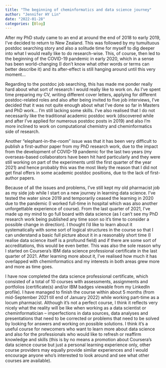 ```yaml
---
title: "The beginning of cheminformatics and data science journey"
author: "Jennifer HY Lin"
date: "2022-01-28"
categories: [Blog]
---
```


After my PhD study came to an end at around the end of 2018 to early 2019, I've decided to return to New Zealand. This was followed by my tumultuous postdoc searching story and also a solitude time for myself to dig deeper into what I would really like to do research-wise. This, of course, then led to the beginning of the COVID-19 pandemic in early 2020, which in a sense has been world-changing (I don't know what other words or terms can better describe it) and its after-effect is still hanging around until this very moment...

Regarding to the postdoc job searching, this has made me ponder really hard about what sort of research I would really like to work on. As I've spent time preparing my CV, writing different cover letters, applying for different postdoc-related roles and also after being invited to five job interviews, I've decided that it was not quite enough about what I've done so far in Masters and PhD work... I'm still lacking some skills. I've also realised that I do not necessarily like the traditional academic postdoc work (discovered while and after I've applied for numerous postdoc posts in 2019) and also I'm more inclined to work on computational chemistry and cheminformatics side of research.

Another "elephant-in-the-room" issue was that it has been very difficult to publish a first-author paper from my PhD research work, due to the impact from the development of COVID-19 pandemic for the last two years (my overseas-based collaborators have been hit hard particularly and they were still working on part of the experiments until the first quarter of the year 2021) and hence probably this was the most likely the reason that I did not get final offers in some academic postdoc positions, due to the lack of first-author papers.

Because of all the issues and problems, I've still kept my old pharmacist job as my side job while I start on a new journey in learning data science. I've tested the water since 2019 and temporarily ceased the learning in 2020 due to the pandemic (I worked full-time in hospital which was also another unforgettable experience of course). From the last quarter of 2021, I've made up my mind to go full board with data science (as I can't see my PhD research work being published any time soon so it's time to consider a possible change in direction). I thought I'd like to learn about it systematically with some sort of logical structures in the course so that I can understand a basic full picture about it in a reasonably short time (I realise data science itself is a profound field) and if there are some sort of accreditations, this would be even better. This was also the sole reason why I started on Coursera's IBM data science professional certificate in the last quarter of 2021. After learning more about it, I've realised how much it has overlapped with cheminformatics and my interests in both areas grew more and more as time goes.

I have now completed the data science professional certificate, which consisted of a total of 10 courses with assessments, assignments and portfolios (certificate(s) and/or IBM badges viewable from my LinkedIn profile). I have managed to finish the course within about 5 months (from mid-September 2021 till end of January 2022) while working part-time as a locum pharmacist. Although it's not a perfect course, I think it reflects very nicely what the reality will be like when working as a data scientist or cheminformatician -- imperfections in data sources, data analyses and presentations that need to be corrected or problems that need to be solved by looking for answers and working on possible solutions. I think it's a useful course for newcomers who want to learn more about data science and also for the professionals who would like to refresh or reaffirm knowledge and skills (this is by no means a promotion about Coursera's data science course but just a personal learning experience only, other course providers may equally provide similar experiences and I would encourage anyone who's interested to look around and see what other courses are available).
